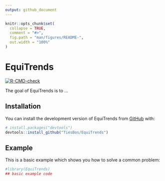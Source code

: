 ```yaml
---
output: github_document
---
```


<!-- README.md is generated from README.Rmd. Please edit that file -->

```r
knitr::opts_chunk$set(
  collapse = TRUE,
  comment = "#>",
  fig.path = "man/figures/README-",
  out.width = "100%"
)
```

# EquiTrends

<!-- badges: start -->
[![R-CMD-check](https://github.com/TiesBos/EquiTrends/actions/workflows/R-CMD-check.yaml/badge.svg)](https://github.com/TiesBos/EquiTrends/actions/workflows/R-CMD-check.yaml)
<!-- badges: end -->

The goal of EquiTrends is to ...

## Installation

You can install the development version of EquiTrends from [GitHub](https://github.com/) with:

``` r
# install.packages("devtools")
devtools::install_github("TiesBos/EquiTrends")
```

## Example

This is a basic example which shows you how to solve a common problem:

```r
#library(EquiTrends)
## basic example code
```


